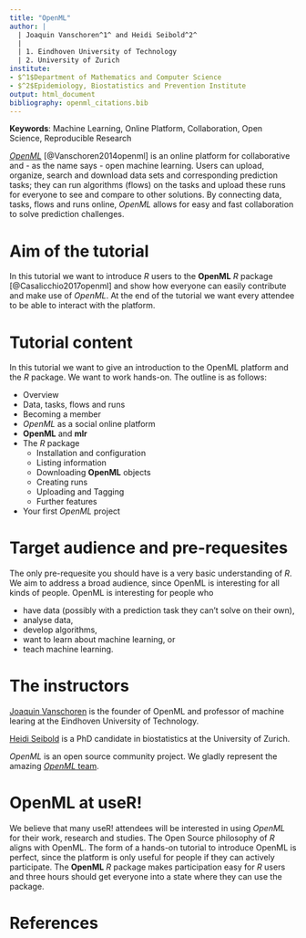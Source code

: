```yaml
---
title: "OpenML"
author: |
  | Joaquin Vanschoren^1^ and Heidi Seibold^2^
  |
  | 1. Eindhoven University of Technology
  | 2. University of Zurich
institute:
- $^1$Department of Mathematics and Computer Science
- $^2$Epidemiology, Biostatistics and Prevention Institute
output: html_document
bibliography: openml_citations.bib
---
```


**Keywords**: Machine Learning, Online Platform, Collaboration, Open Science, Reproducible Research

[*OpenML*](http://www.openml.org/) [@Vanschoren2014openml] is an online
platform for collaborative and - as the name says - open machine learning.
Users can upload, organize, search and download data sets and corresponding
prediction tasks; they can run algorithms (flows) on the tasks and upload these
runs for everyone to see and compare to other solutions.  By connecting data,
tasks, flows and runs online, *OpenML* allows for easy and fast collaboration
to solve prediction challenges. 



# Aim of the tutorial
In this tutorial we want to introduce *R* users to the **OpenML** *R* package
[@Casalicchio2017openml] and show how everyone can easily contribute and make
use of *OpenML*. At the end of the tutorial we want every attendee to be able
to interact with the platform.

# Tutorial content
In this tutorial we want to give an introduction to the OpenML platform and the
*R* package. We want to work hands-on. The outline is as follows:

- Overview 
- Data, tasks, flows and runs
- Becoming a member
- *OpenML* as a social online platform
- **OpenML** and **mlr**
- The *R* package
    + Installation and configuration
    + Listing information
    + Downloading **OpenML** objects
    + Creating runs 
    + Uploading and Tagging
    + Further features
- Your first *OpenML* project


# Target audience and pre-requesites
The only pre-requesite you should have is a very basic understanding of *R*.
We aim to address a broad audience, since OpenML is interesting for all kinds
of people. OpenML is interesting for people who 

- have data (possibly with a prediction task they can't solve on their own), 
- analyse data, 
- develop algorithms, 
- want to learn about machine learning, or 
- teach machine learning.


# The instructors

[Joaquin Vanschoren](http://www.win.tue.nl/~jvanscho/) is the founder of OpenML
and professor of machine learing at the Eindhoven University of Technology.

[Heidi
Seibold](http://www.ebpi.uzh.ch/en/aboutus/departments/biostatistics/teambiostats/seibold.html)
is a PhD candidate in biostatistics at the University of Zurich.

*OpenML* is an open source community project. We gladly represent the amazing
[*OpenML* team](http://www.openml.org/guide#!team).


# OpenML at useR!
We believe that many useR! attendees will be interested in using *OpenML* for
their work, research and studies. The Open Source philosophy of *R* aligns with
OpenML. The form of a hands-on tutorial to introduce OpenML is perfect, since
the platform is only useful for people if they can actively participate. The
**OpenML** *R* package makes participation easy for *R* users and three hours
should get everyone into a state where they can use the package.

 <!-- - Goals/Aims/Learning objectives -->
 <!-- - Justification for running the tutorial at useR! 2017 -->
 <!-- - Description of the tutorial -->
 <!-- - Outline of the tutorial content -->
 <!-- - Pre-requisites -->
 <!-- - Potential attendees -->
 <!-- - Instructor biograph(y/ies) or link to online profile(s) -->
 <!-- - References -->
 


# References
